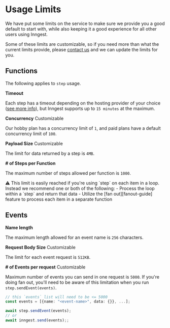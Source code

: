 
# Usage Limits

We have put some limits on the service to make sure we provide you a good default to start with, while also keeping it a good experience for all other users using Inngest.

Some of these limits are customizable, so if you need more than what the current limits provide, please [contact us][contact] and we can update the limits for you.

## Functions

The following applies to `step` usage.

**Timeout**

Each step has a timeout depending on the hosting provider of your choice ([see more info][provider-docs]),
but Inngest supports up to `15 minutes` at the maximum.

**Concurrency** <Tag>Customizable</Tag>

Our hobby plan has a concurrency limit of `1`, and paid plans have a default concurrency limit of `100`.

**Payload Size** <Tag>Customizable</Tag>

The limit for data returned by a step is `4MB`.

**# of Steps per Function**

The maximum number of steps allowed per function is `1000`.

<Callout>
  ⚠️
  This limit is easily reached if you're using `step` on each item in a loop.
  Instead we recommend one or both of the following:
  - Process the loop within a `step` and return that data
  - Utilize the [fan out][fanout-guide] feature to process each item in a separate function
</Callout>

## Events

**Name length**

The maximum length allowed for an event name is `256` characters.

**Request Body Size** <Tag>Customizable</Tag>

The limit for each event request is `512KB`.

**# of Events per request** <Tag>Customizable</Tag>

Maximum number of events you can send in one request is `5000`.
If you're doing fan out, you'll need to be aware of this limitation when you run `step.sendEvent(events)`.

```typescript
// this `events` list will need to be <= 5000
const events = [{name: "<event-name>", data: {}}, ...];

await step.sendEvent(events);
// or
await inngest.send(events);;
```

[provider-docs]: /docs/usage-limits/providers
[fanout-guide]: /docs/guides/fan-out-jobs
[contact]: /contact
